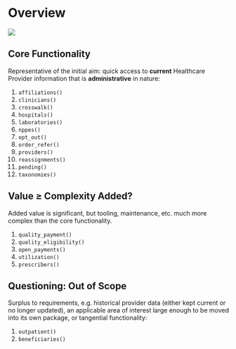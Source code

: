 # Overview {.unnumbered}

![](figures/schema-diagram.svg){fig-align="center"}

## Core Functionality

Representative of the initial aim: quick access to **current** Healthcare Provider information that is **administrative** in nature:

1.  `affiliations()`
2.  `clinicians()`
3.  `crosswalk()`
4.  `hospitals()`
5.  `laboratories()`
6.  `nppes()`
7.  `opt_out()`
8.  `order_refer()`
9.  `providers()`
10. `reassignments()`
11. `pending()`
12. `taxonomies()`

## Value ≥ Complexity Added?

Added value is significant, but tooling, maintenance, etc. much more complex than the core functionality.

1.  `quality_payment()`
2.  `quality_eligibility()`
3.  `open_payments()`
4.  `utilization()`
5.  `prescribers()`

## Questioning: Out of Scope

Surplus to requirements, e.g. historical provider data (either kept current or no longer updated), an applicable area of interest large enough to be moved into its own package, or tangential functionality:

1.  `outpatient()`
2.  `beneficiaries()`
